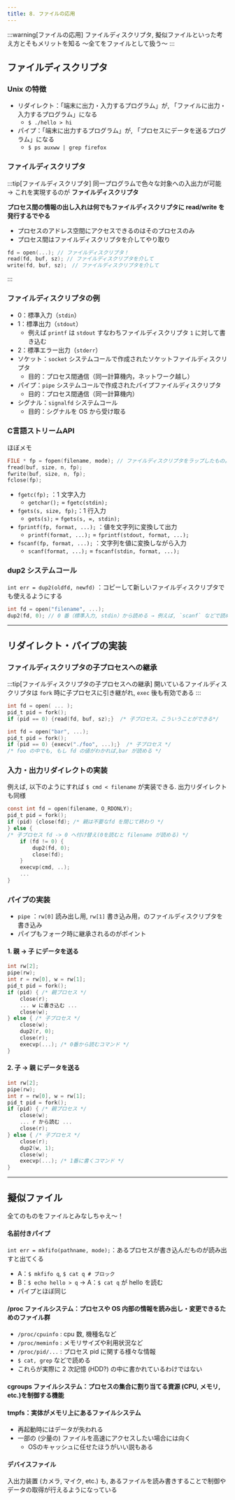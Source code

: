 ```yaml
---
title: 8. ファイルの応用
---
```

:::warning[ファイルの応用]
ファイルディスクリプタ, 擬似ファイルといった考え方とそもメリットを知る 〜全てをファイルとして扱う〜
:::

## ファイルディスクリプタ
### Unix の特徴
- リダイレクト：「端末に出力・入力するプログラム」が, 「ファイルに出力・入力するプログラム」になる
    - `$ ./hello > hi`
- パイプ：「端末に出力するプログラム」が, 「プロセスにデータを送るプログラム」になる
    - `$ ps auxww | grep firefox`

### ファイルディスクリプタ
:::tip[ファイルディスクリプタ]
同一プログラムで色々な対象への入出力が可能 $\rightarrow$ これを実現するのが **ファイルディスクリプタ**

**プロセス間の情報の出し入れは何でもファイルディスクリプタに read/write を発行するでやる**
- プロセスのアドレス空間にアクセスできるのはそのプロセスのみ
- プロセス間はファイルディスクリプタを介してやり取り

```c
fd = open(...); // ファイルディスクリプタ！
read(fd, buf, sz); // ファイルディスクリプタを介して
write(fd, buf, sz);　// ファイルディスクリプタを介して
```
:::

### ファイルディスクリプタの例
- 0：標準入力（`stdin`）
- 1：標準出力（`stdout`）
    - 例えば `printf` は `stdout` すなわちファイルディスクリプタ `1` に対して書き込む
- 2：標準エラー出力（`stderr`）
- ソケット：`socket` システムコールで作成されたソケットファイルディスクリプタ
    - 目的：プロセス間通信（同一計算機内，ネットワーク越し）
- パイプ：`pipe` システムコールで作成されたパイプファイルディスクリプタ
    - 目的：プロセス間通信（同一計算機内）
- シグナル：`signalfd` システムコール
    - 目的：シグナルを OS から受け取る

### C言語ストリームAPI
ほぼメモ
```c
FILE * fp = fopen(filename, mode); // ファイルディスクリプタをラップしたもの。ファイル構造体
fread(buf, size, n, fp);
fwrite(buf, size, n, fp);
fclose(fp);
```
- `fgetc(fp);` ：1 文字入力
    - `getchar();` = `fgetc(stdin);`
- `fgets(s, size, fp);`：1 行入力
    - `gets(s);` = `fgets(s, ∞, stdin);`
- `fprintf(fp, format, ...);` ：値を文字列に変換して出力
    - `printf(format, ...);` = `fprintf(stdout, format, ...);`
- `fscanf(fp, format, ...);` ：文字列を値に変換しながら入力
    - `scanf(format, ...);` = `fscanf(stdin, format, ...);`

### dup2 システムコール
`int err = dup2(oldfd, newfd)` ：コピーして新しいファイルディスクリプタでも使えるようにする

```c
int fd = open("filename", ...);
dup2(fd, 0); // 0 番（標準入力, stdin）から読める → 例えば, `scanf` などで読めるようになる
```

---
## リダイレクト・パイプの実装
### ファイルディスクリプタの子プロセスへの継承
:::tip[ファイルディスクリプタの子プロセスへの継承]
開いているファイルディスクリプタは `fork` 時に子プロセスに引き継がれ, `exec` 後も有効である
:::
```c
int fd = open( ... );
pid_t pid = fork();
if (pid == 0) {read(fd, buf, sz);}  /* 子プロセス。こういうことができる*/
```
```c
int fd = open("bar", ...);
pid_t pid = fork();
if (pid == 0) {execv("./foo", ...);}  /* 子プロセス */
/* foo の中でも, もし fd の値がわかれば,bar が読める */
```

### 入力・出力リダイレクトの実装
例えば, 以下のようにすれば `$ cmd < filename` が実装できる. 出力リダイレクトも同様
```c
const int fd = open(filename, O_RDONLY);
pid_t pid = fork();
if (pid) {close(fd); /* 親は不要なfd を閉じて終わり */
} else {
/* 子プロセス fd -> 0 へ付け替え(0を読むと filename が読める) */
    if (fd != 0) {
        dup2(fd, 0);
        close(fd);
    }
    execvp(cmd, ..);
    ...
}
```

### パイプの実装
- `pipe` ：`rw[0]` 読み出し用, `rw[1]` 書き込み用，のファイルディスクリプタを書き込み
- パイプもフォーク時に継承されるのがポイント
#### 1. 親 $\rightarrow$ 子 にデータを送る
```c
int rw[2];
pipe(rw);
int r = rw[0], w = rw[1];
pid_t pid = fork();
if (pid) { /* 親プロセス */
    close(r);
    ... w に書き込む ...
    close(w);
} else { /* 子プロセス */
    close(w);
    dup2(r, 0);
    close(r);
    execvp(...); /* 0番から読むコマンド */
}
```
#### 2. 子 $\rightarrow$ 親 にデータを送る
```c
int rw[2];
pipe(rw);
int r = rw[0], w = rw[1];
pid_t pid = fork();
if (pid) { /* 親プロセス */
    close(w);
    ... r から読む ...
    close(r);
} else { /* 子プロセス */
    close(r);
    dup2(w, 1);
    close(w);
    execvp(...); /* 1番に書くコマンド */
}
```

---
## 擬似ファイル
全てのものをファイルとみなしちゃえ〜！

#### 名前付きパイプ
`int err = mkfifo(pathname, mode);`：あるプロセスが書き込んだものが読み出すと出てくる
- A：`$ mkfifo q`, `$ cat q # ブロック`
- B：`$ echo hello > q` $\rightarrow$ A：`$ cat q` が hello を読む
- パイプとほぼ同じ

#### /proc ファイルシステム：プロセスや OS 内部の情報を読み出し・変更できるためのファイル群

- `/proc/cpuinfo` : cpu 数, 機種名など
- `/proc/meminfo` : メモリサイズや利用状況など
- `/proc/pid/...` : プロセス pid に関する様々な情報
- `$ cat, grep` などで読める
- これらが実際に 2 次記憶 (HDD?) の中に書かれているわけではない

#### cgroups ファイルシステム：プロセスの集合に割り当てる資源 (CPU, メモリ, etc.)を制御する機能

#### tmpfs：実体がメモリ上にあるファイルシステム
- 再起動時にはデータが失われる
- 一部の (少量の) ファイルを高速にアクセスしたい場合には向く
    - OSのキャッシュに任せたほうがいい説もある

#### デバイスファイル
入出力装置 (カメラ, マイク, etc.) も, あるファイルを読み書きすることで制御やデータの取得が行えるようになっている